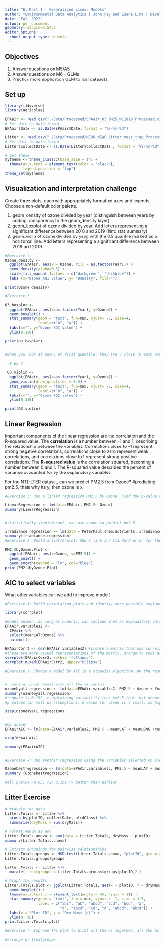 ```yaml
---
title: "6: Part 1 - Generalized Linear Models"
author: "Environmental Data Analytics | John Fay and Luana Lima | Developed by Kateri Salk"
date: "Fall 2022"
output: pdf_document
geometry: margin=2.54cm
editor_options: 
  chunk_output_type: console
---
```


## Objectives
1. Answer questions on M5/A5
2. Answer questions on M6 - GLMs
3. Practice more application GLM to real datasets


## Set up
```r
library(tidyverse)
library(agricolae)   

EPAair <- read.csv("./Data/Processed/EPAair_O3_PM25_NC1819_Processed.csv", stringsAsFactors = TRUE)
# Set date to date format
EPAair$Date <- as.Date(EPAair$Date, format = "%Y-%m-%d")

Litter <- read.csv("./Data/Processed/NEON_NIWO_Litter_mass_trap_Processed.csv", stringsAsFactors = TRUE)
# Set date to date format
Litter$collectDate <- as.Date(Litter$collectDate , format = "%Y-%m-%d")

# Set theme
mytheme <- theme_classic(base_size = 14) +
  theme(axis.text = element_text(color = "black"), 
        legend.position = "top")
theme_set(mytheme)
```



## Visualization and interpretation challenge

Create three plots, each with appropriately formatted axes and legends. Choose a non-default color palette.

1. geom_density of ozone divided by year (distinguish between years by adding transparency to the geom_density layer).
2. geom_boxplot of ozone divided by year. Add letters representing a significant difference between 2018 and 2019 (hint: stat_summary). 
3. geom_violin of ozone divided by year, with the 0.5 quantile marked as a horizontal line. Add letters representing a significant difference between 2018 and 2019. 

```r
#Exercise 1: 
Ozone_density <-
  ggplot(EPAair, aes(x = Ozone, fill = as.factor(Year))) +
  geom_density(alpha=0.5) +
  scale_fill_manual (values = c("darkgreen", "darkblue")) +
  labs (x="Ozone AQI value", y= "Density", fill="")

print(Ozone_density)

#Exercise 2

O3.boxplot <-
  ggplot(EPAair, aes(x=as.factor(Year), y=Ozone)) +
  geom_boxplot() +
  stat_summary(geom = "text", fun=max, vjust= -1, size=4,
               label=c("b", "a")) +
  labs(x="", y="Ozone AQI value") +
  ylim(0,150)

print(O3.boxplot)


#when you look at mean, at first quantile, they are v close to each other. max and mean value shows the greatest difference
  
  # Ex 3
  
 O3.violin <-
  ggplot(EPAair, aes(x=as.factor(Year), y=Ozone)) +
  geom_violin(draw_quantiles = 0.5) +
  stat_summary(geom = "text", fun=max, vjust= -1, size=4,
               label=c("b", "a")) +
  labs(x="", y="Ozone AQI value") +
  ylim(0,150)

print(O3.violin)
```

## Linear Regression

Important components of the linear regression are the correlation and the R-squared value. The **correlation** is a number between -1 and 1, describing the relationship between the variables. Correlations close to -1 represent strong negative correlations, correlations close to zero represent weak correlations, and correlations close to 1 represent strong positive correlations. The **R-squared value** is the correlation squared, becoming a number between 0 and 1. The R-squared value describes the percent of variance accounted for by the explanatory variables. 

For the NTL-LTER dataset, can we predict PM2.5 from Ozone? #predicting pm2.5, thats why its y, then ozone is x.

```r

#Exercise 2: Run a linear regression PM2.5 by Ozone. Find the p-value and R-squared value. 

LinearRegression <- lm(data=EPAair, PM2.5~ Ozone)
summary(LinearRegression)


#statistically signinficant, can use ozone to predict pm2.5

irradiance.regression <- lm(data = PeterPaul.chem.nutrients, irradianceWater ~ depth)
summary(irradiance.regression)
#Exercise 3: Build a scatterplot. Add a line and standard error for the linear regression. Add the regression equation to the plot

PM2.5byOzone.Plot <-
  ggplot(EPAair, aes(x=Ozone, y=PM2.5)) +
  geom_point() +
  geom_smooth(method = "lm", col="blue")
print(PM2.5byOzone.Plot)


```


## AIC to select variables

What other variables can we add to improve model?

```r

#Exercise 4: Build correlation plots and identify more possible explanatory variables to add to the regression.

library(corrplot)

#model answer. as long as numeric, can include them as explanatory variables
EPAAir.variables2 <-
  EPAair %>%
  select(meanLAT:Ozone) %>%
  na.omit()

EPAairCorr2 <- cor(EPAAir.variables2) #create a matrix that has correlation between each one of the columns with each other. symmetric matrix. 
#these are more visual representations of the matrix. orange to reds are negative correlations, blues are positive correlations
corrplot(EPAairCorr2, method ="ellipse")
corrplot.mixed(EPAairCorr2, upper="ellipse")

#Exercise 5: Choose a model by AIC in a Stepwise Algorithm. Do the results from AIC match the variables you selected on Exercise 5?


# running linear model with all the variables
ozonebyall.regression <- lm(data=EPAAir.variables2, PM2.5 ~ Ozone + Year + Month + meanLONG + meanLAT)
summary(ozonebyall.regression)
#rsquare is 0.192 -> explaining variability than pm2.5 that just ozone. 
#p values can tell us assumptions. p value for ozone is v small, so highly correlated with pm2.5. year, greater than 0.05, reject null, no significant correlation. month has low p value, significant correlations with pm2.5. similar to corrplot

step(ozonebyall.regression)


#my answer
EPAairAIC <- lm(data=EPAAir.variables2, PM2.5 ~ meanLAT + meanLONG +Year + Month + Ozone )

step(EPAairAIC)

summary(EPAairAIC)


#Exercise 6: Run another regression using the variables selected on Exercise 6. Compare r-squared value with the one from Exercise 5. 

Ozonebestregression <- lm(data=EPAAir.variables2, PM2.5 ~ meanLAT + meanLONG+ Month + Ozone)
summary (Ozonebestregression)

#all pvalue <0.05, r2: 0.191 -> better than earlier 


```



## Litter Exercise

```r
# Wrangle the data
Litter.Totals <- Litter %>%
  group_by(plotID, collectDate, nlcdClass) %>%
  summarise(dryMass = sum(dryMass))

# Format ANOVA as aov
Litter.Totals.anova <- aov(data = Litter.Totals, dryMass ~ plotID)
summary(Litter.Totals.anova)

# Extract groupings for pairwise relationships
Litter.Totals.groups <- HSD.test(Litter.Totals.anova, "plotID", group = TRUE)
Litter.Totals.groups$groups

Litter.Totals <- Litter %>%
  mutate( treatgroups = Litter.Totals.groups$groups[plotID,2])

# Graph the results
Litter.Totals.plot <- ggplot(Litter.Totals, aes(x = plotID, y = dryMass)) +
  geom_boxplot() +
  theme(axis.text.x = element_text(angle = 45, hjust = 1)) +
  stat_summary(geom = "text", fun = max, vjust = -1, size = 3.5,
               label = c("abc", "ab", "abcd", "bcd", "bcd", "a", 
                         "d", "abcd", "cd", "d", "abcd", "abcd")) +
  labs(x = "Plot ID", y = "Dry Mass (g)") +
  ylim(0, 85)
print(Litter.Totals.plot)

```

```r
#Exercise 7: Improve the plot to print all the As together, all the bs together etc 

#arrange by treatgroups




```

